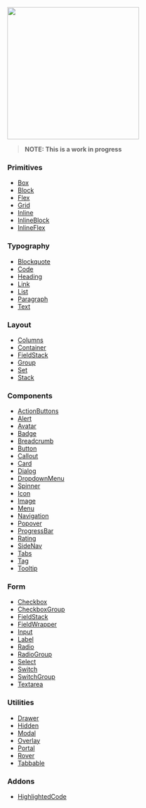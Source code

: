 <img src="/logo.png" width="300"></img>

> **NOTE: This is a work in progress**

### Primitives

- [Box](/primitives/box)
- [Block](/primitives/block)
- [Flex](/primitives/flex)
- [Grid](/primitives/grid)
- [Inline](/primitives/inline)
- [InlineBlock](/primitives/inlineblock)
- [InlineFlex](/primitives/inlineflex)

### Typography

- [Blockquote](/typography/blockquote)
- [Code](/typography/code)
- [Heading](/typography/heading)
- [Link](/typography/link)
- [List](/typography/list)
- [Paragraph](/typography/paragraph)
- [Text](/typography/text)

### Layout

- [Columns](/layout/columns)
- [Container](/layout/container)
- [FieldStack](/form/fieldstack)
- [Group](/layout/group)
- [Set](/layout/set)
- [Stack](/layout/stack)

### Components

- [ActionButtons](/components/actionbuttons)
- [Alert](/components/alert)
- [Avatar](/components/avatar)
- [Badge](/components/badge)
- [Breadcrumb](/components/breadcrumb)
- [Button](/components/button)
- [Callout](/components/callout)
- [Card](/components/card)
- [Dialog](/components/dialog)
- [DropdownMenu](/components/dropdownmenu)
- [Spinner](/components/spinner)
- [Icon](/components/icon)
- [Image](/components/image)
- [Menu](/components/menu)
- [Navigation](/components/navigation)
- [Popover](/components/popover)
- [ProgressBar](/components/progressbar)
- [Rating](/components/rating)
- [SideNav](/components/sidenav)
- [Tabs](/components/tabs)
- [Tag](/components/tag)
- [Tooltip](/components/tooltip)

### Form

- [Checkbox](/form/checkbox)
- [CheckboxGroup](/form/checkboxgroup)
- [FieldStack](/form/fieldstack)
- [FieldWrapper](/form/fieldwrapper)
- [Input](/form/input)
- [Label](/form/label)
- [Radio](/form/radio)
- [RadioGroup](/form/radiogroup)
- [Select](/form/select)
- [Switch](/form/switch)
- [SwitchGroup](/form/switchgroup)
- [Textarea](/form/textarea)

### Utilities

- [Drawer](/utilities/drawer)
- [Hidden](/utilities/hidden)
- [Modal](/utilities/modal)
- [Overlay](/utilities/overlay)
- [Portal](/utilities/portal)
- [Rover](/utilities/rover)
- [Tabbable](/utilities/tabbable)

### Addons

- [HighlightedCode](/addons/highlightedcode)
